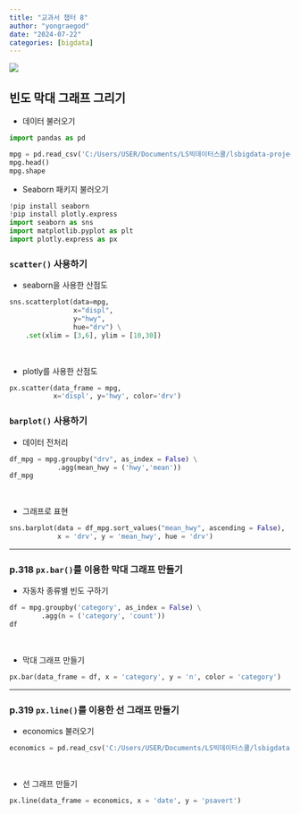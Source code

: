 ```yaml
---
title: "교과서 챕터 8"
author: "yongraegod"
date: "2024-07-22"
categories: [bigdata]
---
```


![](damgom5.jpg)

## 빈도 막대 그래프 그리기

-   데이터 불러오기

```python
import pandas as pd

mpg = pd.read_csv('C:/Users/USER/Documents/LS빅데이터스쿨/lsbigdata-project1/data/mpg.csv')
mpg.head()
mpg.shape
```

-   Seaborn 패키지 불러오기

```python
!pip install seaborn
!pip install plotly.express
import seaborn as sns
import matplotlib.pyplot as plt
import plotly.express as px
```

### `scatter()` 사용하기

-   seaborn을 사용한 산점도

```python
sns.scatterplot(data=mpg,
                x="displ",
                y="hwy",
                hue="drv") \
    .set(xlim = [3,6], ylim = [10,30])
```

</br>

-   plotly를 사용한 산점도

```python
px.scatter(data_frame = mpg,
           x='displ', y='hwy', color='drv')
```

### `barplot()` 사용하기

-   데이터 전처리

```python
df_mpg = mpg.groupby("drv", as_index = False) \
            .agg(mean_hwy = ('hwy','mean'))
df_mpg
```

</br>

-   그래프로 표현

```python
sns.barplot(data = df_mpg.sort_values("mean_hwy", ascending = False),
            x = 'drv', y = 'mean_hwy', hue = 'drv')
```

---

### p.318 `px.bar()`를 이용한 막대 그래프 만들기

- 자동차 종류별 빈도 구하기

```python
df = mpg.groupby('category', as_index = False) \
        .agg(n = ('category', 'count'))
df
```

</br>

- 막대 그래프 만들기
```python
px.bar(data_frame = df, x = 'category', y = 'n', color = 'category')
```
---

### p.319 `px.line()`를 이용한 선 그래프 만들기

- economics 불러오기
```python
economics = pd.read_csv('C:/Users/USER/Documents/LS빅데이터스쿨/lsbigdata-project1/data/economics.csv')
```

</br>

- 선 그래프 만들기
```python
px.line(data_frame = economics, x = 'date', y = 'psavert')
```

